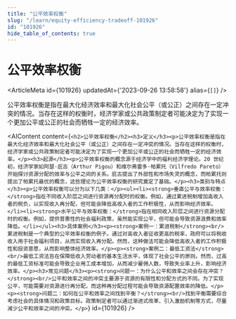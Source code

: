 ```yaml
---
title: "公平效率权衡"
slug: "/learn/equity-efficiency-tradeoff-101926"
id: "101926"
hide_table_of_contents: true
---
```



# 公平效率权衡

<ArticleMeta id={101926} updatedAt={'2023-09-26 13:58:58'} alias={`[]`} />
<div className='border-solid border-b border-t-0 my-4 border-[var(--ifm-color-gray-300)]' />

公平效率权衡是指在最大化经济效率和最大化社会公平（或公正）之间存在一定冲突的情况。当存在这样的权衡时，经济学家或公共政策制定者可能决定为了实现一个更加公平或公正的社会而牺牲一定的经济效率。

<AIContent content={`<h2>公平效率权衡</h2><h3>定义</h3><p>公平效率权衡是指在最大化经济效率和最大化社会公平（或公正）之间存在一定冲突的情况。当存在这样的权衡时，经济学家或公共政策制定者可能决定为了实现一个更加公平或公正的社会而牺牲一定的经济效率。</p><h3>起源</h3><p>公平效率权衡的概念源于经济学中的福利经济学理论。20 世纪初，经济学家如阿瑟·庇古（Arthur Pigou）和维尔弗雷多·帕累托（Vilfredo Pareto）开始探讨资源分配的效率与公平之间的关系。庇古提出了外部性和市场失灵的概念，而帕累托则提出了帕累托最优的概念，这些理论为公平效率权衡的研究奠定了基础。</p><h3>类别与特点</h3><p>公平效率权衡可以分为以下几类：</p><ul><li><strong>垂直公平与效率权衡：</strong>指在不同收入阶层之间进行资源再分配时的权衡。例如，通过累进税制增加高收入者的税负，以实现收入再分配，但可能会降低高收入者的工作积极性，从而影响经济效率。</li><li><strong>水平公平与效率权衡：</strong>指在相同收入阶层之间进行资源分配时的权衡。例如，提供普惠性的社会福利政策，虽然能实现公平，但可能会导致资源浪费和效率降低。</li></ul><h3>具体案例</h3><p><strong>案例一：累进税制</strong><br/>累进税制是一个典型的公平效率权衡的例子。通过对高收入者征收更高的税率，政府可以将税收收入用于社会福利项目，从而实现收入再分配。然而，这种做法可能会降低高收入者的工作积极性和投资意愿，从而影响整体经济效率。</p><p><strong>案例二：最低工资法</strong><br/>最低工资法旨在保障低收入劳动者的基本生活水平，体现了社会公平的原则。然而，过高的最低工资标准可能会导致企业用工成本增加，从而减少雇佣人数，导致失业率上升，影响经济效率。</p><h3>常见问题</h3><p><strong>问题一：为什么公平和效率之间会存在冲突？</strong><br/>公平和效率之间的冲突主要源于资源的有限性和分配方式的不同。为了实现公平，可能需要对资源进行再分配，而这种再分配过程可能会导致资源配置效率的降低。</p><p><strong>问题二：如何在公平和效率之间找到平衡？</strong><br/>找到平衡需要综合考虑社会的具体情况和政策目标。政策制定者可以通过渐进式改革、引入激励机制等方式，尽量减少公平和效率之间的冲突。</p>`} id={101926} />
